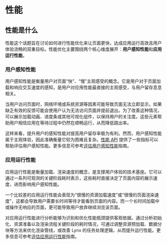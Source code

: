 # 性能

## 性能是什么

性能这个话题旨在讨论如何进行性能优化来让页面更快，达成应用运行高效且用户体验流畅的双重目标。性能优化主要围绕两个核心维度展开：**用户感知性能**和**应用运行性能**。

### 用户感知性能

用户感知性能是衡量用户对页面“快”、“慢”主观感受的概念。它是用户对于页面加载和响应交互速度的感知，是用户对应用性能最直接的主观感受，与用户留存息息相关。

当用户访问页面时，网络环境或系统资源等因素可能导致页面无法立即显示。如果缺乏有效的反馈可能会使用户认为无法访问页面并提前退出。为了改善这种情况，可以展示加载动画、进度条或其他可视化组件，以保持用户的关注度。这些元素帮助用户相信应用在等待过程中仍然在顺畅运行，从而降低跳出率。

这样来看，提升用户的感知性能对提高用户留存率极为有利。然而，用户感知性能属于主观体验，因此准确衡量它较为困难且复杂。[性能 API](api/lynx-api/performance-api) 提供了一些指标可以帮助评估用户感知性能。更多信息可参考[评估用户感知性能](./performance/evaluating-performance#评估用户感知性能)指南。

### 应用运行性能

应用运行性能是衡量加载、渲染速度的概念，是支撑用户体验的技术基座。它可以通过一系列可观测的关键阶段耗时表示，这些耗时直接决定了页面内容的展示速度，进而影响用户感知性能。

一个比较差的应用运行性能会表现为“很慢的资源加载速度”或“很慢的页面渲染速度”，这都会导致用户需要长时间等待才能看到页面的内容。而一个长时间加载中或操作无响应的页面，更可能导致用户放弃继续浏览该页面。

对应用运行性能进行分析能够为识别和优化性能瓶颈提供客观依据。通过分析初始化、资源准备以及渲染流程关键阶段的耗时情况，可通过调整资源预加载、数据分块等方法来优化渲染管线，或改善 Lynx 的任务处理逻辑，从而提升运行性能。更多信息可参考[评估应用运行性能](./performance/evaluating-performance#评估应用运行性能)指南。
